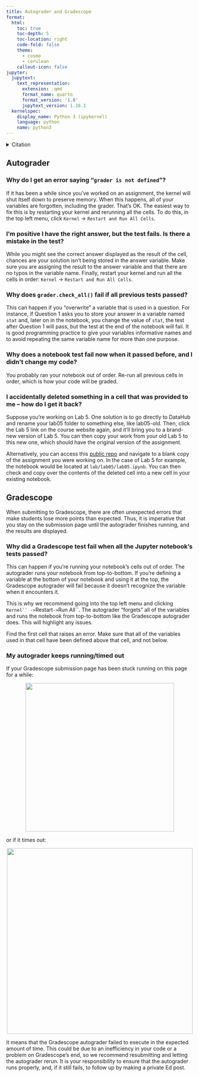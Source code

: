 ```yaml
---
title: Autograder and Gradescope
format:
  html:
    toc: true
    toc-depth: 5
    toc-location: right
    code-fold: false
    theme:
      - cosmo
      - cerulean
    callout-icon: false
jupyter:
  jupytext:
    text_representation:
      extension: .qmd
      format_name: quarto
      format_version: '1.0'
      jupytext_version: 1.16.1
  kernelspec:
    display_name: Python 3 (ipykernel)
    language: python
    name: python3
---
```


<details>
    <summary>Citation</summary>
    Many of these common questions were taken and modified from the UC San Diego course DSC 10: Principles of Data Science and their [debugging guide](https://dsc10.com/debugging/).
</details>

## Autograder

### Why do I get an error saying "`grader is not defined`"?
If it has been a while since you’ve worked on an assignment, the kernel will shut itself down to preserve memory. When this happens, all of your variables are forgotten, including the grader. That’s OK. The easiest way to fix this is by restarting your kernel and rerunning all the cells. To do this, in the top left menu, click `Kernel` -> `Restart and Run All Cells`.

### I’m positive I have the right answer, but the test fails. Is there a mistake in the test?
While you might see the correct answer displayed as the result of the cell, chances are your solution isn’t being stored in the answer variable. Make sure you are assigning the result to the answer variable and that there are no typos in the variable name. Finally, restart your kernel and run all the cells in order: `Kernel` -> `Restart and Run All Cells`.

### Why does `grader.check_all()` fail if all previous tests passed?
This can happen if you “overwrite” a variable that is used in a question. For instance, if Question 1 asks you to store your answer in a variable named `stat` and, later on in the notebook, you change the value of `stat`, the test after Question 1 will pass, but the test at the end of the notebook will fail. It is good programming practice to give your variables informative names and to avoid repeating the same variable name for more than one purpose.

### Why does a notebook test fail now when it passed before, and I didn’t change my code?
You probably ran your notebook out of order. Re-run all previous cells in order, which is how your code will be graded.

### I accidentally deleted something in a cell that was provided to me – how do I get it back?
Suppose you’re working on Lab 5. One solution is to go directly to DataHub and rename your lab05 folder to something else, like lab05-old. Then, click the Lab 5 link on the course website again, and it’ll bring you to a brand-new version of Lab 5. You can then copy your work from your old Lab 5 to this new one, which should have the original version of the assignment.

Alternatively, you can access this [public repo](https://github.com/DS-100/sp24-student) and navigate to a blank copy of the assignment you were working on. In the case of Lab 5 for example, the notebook would be located at `lab/lab05/lab05.ipynb`. You can then check and copy over the contents of the deleted cell into a new cell in your existing notebook. 

## Gradescope

When submitting to Gradescope, there are often unexpected errors that make students lose more points than expected. Thus, it is imperative that you stay on the submission page until the autograder finishes running, and the results are displayed. 

### Why did a Gradescope test fail when all the Jupyter notebook’s tests passed?
This can happen if you’re running your notebook’s cells out of order. The autograder runs your notebook from top-to-bottom. If you’re defining a variable at the bottom of your notebook and using it at the top, the Gradescope autograder will fail because it doesn’t recognize the variable when it encounters it.

This is why we recommend going into the top left menu and clicking `Kernel`` -> `Restart` -> `Run All``. The autograder “forgets” all of the variables and runs the notebook from top-to-bottom like the Gradescope autograder does. This will highlight any issues. 

Find the first cell that raises an error. Make sure that all of the variables used in that cell have been defined above that cell, and not below.

### My autograder keeps running/timed out

If your Gradescope submission page has been stuck running on this page for a while: 

<center><img src = "gradescope_loading.png" width = "400"></img></a></center>

or if it times out:

<center><img src = "gradescope_timeout.png" width = "500"></img></a></center>

it means that the Gradescope autograder failed to execute in the expected amount of time. This could be due to an inefficiency in your code or a problem on Gradescope's end, so we recommend resubmitting and letting the autograder rerun. It is your responsibility to ensure that the autograder runs properly, and, if it still fails, to follow up by making a private Ed post. 
